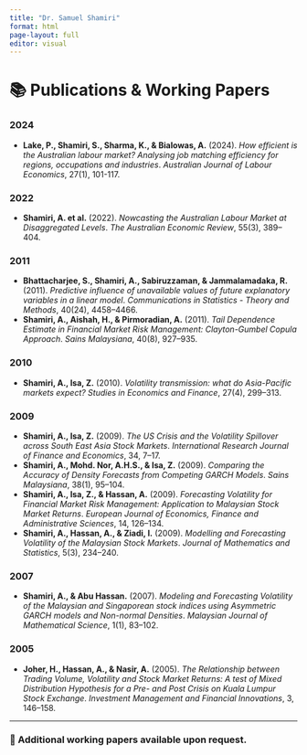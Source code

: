 ```yaml
---
title: "Dr. Samuel Shamiri"
format: html
page-layout: full
editor: visual
---
```


# 📚 Publications & Working Papers

### 2024

-   **Lake, P., Shamiri, S., Sharma, K., & Bialowas, A.** (2024). *How efficient is the Australian labour market? Analysing job matching efficiency for regions, occupations and industries*. *Australian Journal of Labour Economics*, 27(1), 101-117.

### 2022

-   **Shamiri, A. et al.** (2022). *Nowcasting the Australian Labour Market at Disaggregated Levels*. *The Australian Economic Review*, 55(3), 389–404.

### 2011

-   **Bhattacharjee, S., Shamiri, A., Sabiruzzaman, & Jammalamadaka, R.** (2011). *Predictive influence of unavailable values of future explanatory variables in a linear model*. *Communications in Statistics - Theory and Methods*, 40(24), 4458–4466.
-   **Shamiri, A., Aishah, H., & Pirmoradian, A.** (2011). *Tail Dependence Estimate in Financial Market Risk Management: Clayton-Gumbel Copula Approach*. *Sains Malaysiana*, 40(8), 927–935.

### 2010

-   **Shamiri, A., Isa, Z.** (2010). *Volatility transmission: what do Asia-Pacific markets expect?* *Studies in Economics and Finance*, 27(4), 299–313.

### 2009

-   **Shamiri, A., Isa, Z.** (2009). *The US Crisis and the Volatility Spillover across South East Asia Stock Markets*. *International Research Journal of Finance and Economics*, 34, 7–17.
-   **Shamiri, A., Mohd. Nor, A.H.S., & Isa, Z.** (2009). *Comparing the Accuracy of Density Forecasts from Competing GARCH Models*. *Sains Malaysiana*, 38(1), 95–104.
-   **Shamiri, A., Isa, Z., & Hassan, A.** (2009). *Forecasting Volatility for Financial Market Risk Management: Application to Malaysian Stock Market Returns*. *European Journal of Economics, Finance and Administrative Sciences*, 14, 126–134.
-   **Shamiri, A., Hassan, A., & Ziadi, I.** (2009). *Modelling and Forecasting Volatility of the Malaysian Stock Markets*. *Journal of Mathematics and Statistics*, 5(3), 234–240.

### 2007

-   **Shamiri, A., & Abu Hassan.** (2007). *Modeling and Forecasting Volatility of the Malaysian and Singaporean stock indices using Asymmetric GARCH models and Non-normal Densities*. *Malaysian Journal of Mathematical Science*, 1(1), 83–102.

### 2005

-   **Joher, H., Hassan, A., & Nasir, A.** (2005). *The Relationship between Trading Volume, Volatility and Stock Market Returns: A test of Mixed Distribution Hypothesis for a Pre- and Post Crisis on Kuala Lumpur Stock Exchange*. *Investment Management and Financial Innovations*, 3, 146–158.

------------------------------------------------------------------------

### 📄 Additional working papers available upon request.
